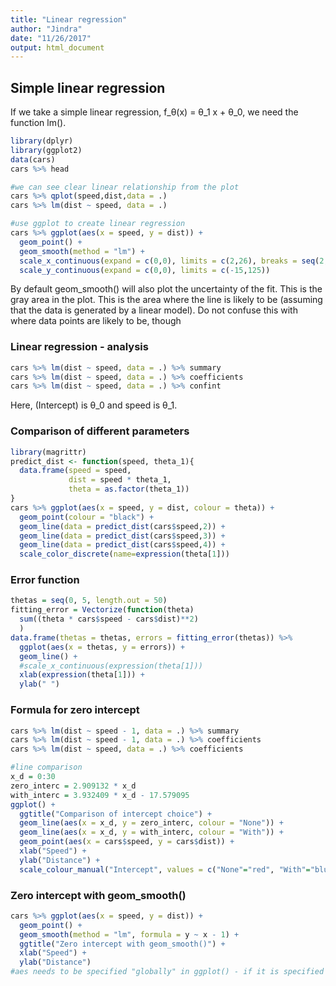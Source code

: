 ```yaml
---
title: "Linear regression"
author: "Jindra"
date: "11/26/2017"
output: html_document
---
```

## Simple linear regression
If we take a simple linear regression, f_θ(x) = θ_1 x + θ_0, we need the function lm().
```r
library(dplyr)
library(ggplot2)
data(cars)
cars %>% head

#we can see clear linear relationship from the plot
cars %>% qplot(speed,dist,data = .)
cars %>% lm(dist ~ speed, data = .)

#use ggplot to create linear regression
cars %>% ggplot(aes(x = speed, y = dist)) +
  geom_point() +
  geom_smooth(method = "lm") +
  scale_x_continuous(expand = c(0,0), limits = c(2,26), breaks = seq(2,26,4)) +
  scale_y_continuous(expand = c(0,0), limits = c(-15,125))
```
By default geom_smooth() will also plot the uncertainty of the fit. This is the gray area in the plot. This is the area where the line is likely to be (assuming that the data is generated by a linear model). Do not confuse this with where data points are likely to be, though

### Linear regression - analysis
```r
cars %>% lm(dist ~ speed, data = .) %>% summary
cars %>% lm(dist ~ speed, data = .) %>% coefficients
cars %>% lm(dist ~ speed, data = .) %>% confint
```
Here, (Intercept) is θ_0 and speed is θ_1.

### Comparison of different parameters
```r
library(magrittr)
predict_dist <- function(speed, theta_1){
  data.frame(speed = speed,
             dist = speed * theta_1,
             theta = as.factor(theta_1))
}
cars %>% ggplot(aes(x = speed, y = dist, colour = theta)) +
  geom_point(colour = "black") +
  geom_line(data = predict_dist(cars$speed,2)) +
  geom_line(data = predict_dist(cars$speed,3)) +
  geom_line(data = predict_dist(cars$speed,4)) +
  scale_color_discrete(name=expression(theta[1]))
```

### Error function
```r
thetas = seq(0, 5, length.out = 50)
fitting_error = Vectorize(function(theta)
  sum((theta * cars$speed - cars$dist)**2)
  )
data.frame(thetas = thetas, errors = fitting_error(thetas)) %>%
  ggplot(aes(x = thetas, y = errors)) +
  geom_line() +
  #scale_x_continuous(expression(theta[1]))
  xlab(expression(theta[1])) +
  ylab(" ")
```

### Formula for zero intercept
```r
cars %>% lm(dist ~ speed - 1, data = .) %>% summary
cars %>% lm(dist ~ speed - 1, data = .) %>% coefficients
cars %>% lm(dist ~ speed, data = .) %>% coefficients

#line comparison
x_d = 0:30
zero_interc = 2.909132 * x_d
with_interc = 3.932409 * x_d - 17.579095
ggplot() +
  ggtitle("Comparison of intercept choice") +
  geom_line(aes(x = x_d, y = zero_interc, colour = "None")) +
  geom_line(aes(x = x_d, y = with_interc, colour = "With")) +
  geom_point(aes(x = cars$speed, y = cars$dist)) +
  xlab("Speed") +
  ylab("Distance") +
  scale_colour_manual("Intercept", values = c("None"="red", "With"="blue"))
```

### Zero intercept with geom_smooth()
```r
cars %>% ggplot(aes(x = speed, y = dist)) +
  geom_point() +
  geom_smooth(method = "lm", formula = y ~ x - 1) +
  ggtitle("Zero intercept with geom_smooth()") +
  xlab("Speed") +
  ylab("Distance")
#aes needs to be specified "globally" in ggplot() - if it is specified in geom_point(), variables x and y are unknown

```

